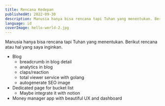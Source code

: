 ```yaml
---
title: Rencana Kedepan
publishedAt: 2022-09-30
description: Manusia hanya bisa rencana tapi Tuhan yang menentukan. Berikut rencana atau hal yang saya inginkan.
language: id
coverImage: hello-world-2.jpg
---
```


Manusia hanya bisa rencana tapi Tuhan yang menentukan. Berikut rencana atau hal yang saya inginkan.

- Blog
  - breadcrumb in blog detail
  - analytics in blog
  - claps/reaction
  - total viewer service with golang
  - autogenerate SEO image
- Dedicated page for bucket list
  - Maybe integrate it with notion
- Money manager app with beautiful UX and dashboard
